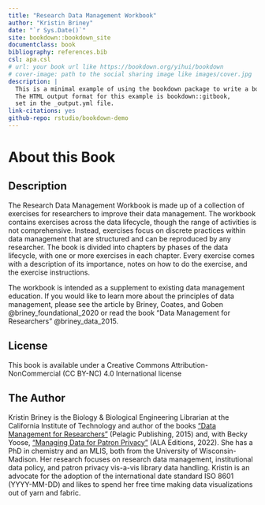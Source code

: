 ```yaml
--- 
title: "Research Data Management Workbook"
author: "Kristin Briney"
date: "`r Sys.Date()`"
site: bookdown::bookdown_site
documentclass: book
bibliography: references.bib
csl: apa.csl
# url: your book url like https://bookdown.org/yihui/bookdown
# cover-image: path to the social sharing image like images/cover.jpg
description: |
  This is a minimal example of using the bookdown package to write a book.
  The HTML output format for this example is bookdown::gitbook,
  set in the _output.yml file.
link-citations: yes
github-repo: rstudio/bookdown-demo
---
```


# About this Book {-}

## Description {-}

The Research Data Management Workbook is made up of a collection of exercises for researchers to improve their data management. The workbook contains exercises across the data lifecycle, though the range of activities is not comprehensive. Instead, exercises focus on discrete practices within data management that are structured and can be reproduced by any researcher. The book is divided into chapters by phases of the data lifecycle, with one or more exercises in each chapter. Every exercise comes with a description of its importance, notes on how to do the exercise, and the exercise instructions.

The workbook is intended as a supplement to existing data management education. If you would like to learn more about the principles of data management, please see the article by Briney, Coates, and Goben @briney_foundational_2020 or read the book “Data Management for Researchers” @briney_data_2015.

## License {-}

This book is available under a Creative Commons Attribution-NonCommercial (CC BY-NC) 4.0 International license

## The Author {-}

Kristin Briney is the Biology & Biological Engineering Librarian at the California Institute of Technology and author of the books [“Data Management for Researchers”](https://pelagicpublishing.com/products/data-management-for-researchers-briney) (Pelagic Publishing, 2015) and, with Becky Yoose, [“Managing Data for Patron Privacy”](https://www.alastore.ala.org/mdpp) (ALA Editions, 2022). She has a PhD in chemistry and an MLIS, both from the University of Wisconsin-Madison. Her research focuses on research data management, institutional data policy, and patron privacy vis-a-vis library data handling. Kristin is an advocate for the adoption of the international date standard ISO 8601 (YYYY-MM-DD) and likes to spend her free time making data visualizations out of yarn and fabric.